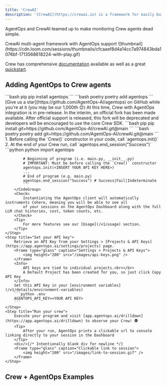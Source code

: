 ```yaml
---
title: 'CrewAI'
description: '[CrewAI](https://crewai.io) is a framework for easily building multi-agent applications.'
---
```


AgentOps and CrewAI teamed up to make monitoring Crew agents dead simple.

<Card title="Crew.ai + AgentOps" icon="ship" href="https://www.loom.com/share/cfcaaef8d4a14cc7a974843bda1076bf">
	CrewAI multi-agent framework with AgentOps support
	![thumbnail](https://cdn.loom.com/sessions/thumbnails/cfcaaef8d4a14cc7a974843bda1076bf-1713568618224-with-play.gif)
</Card>

Crew has comprehensive [documentation](https://docs.crewai.com) available as well as a great [quickstart](https://docs.crewai.com/how-to/Creating-a-Crew-and-kick-it-off/).

## Adding AgentOps to Crew agents

<Steps>
	<Step title="Install the AgentOps SDK">
		<CodeGroup>
			```bash pip 
			pip install agentops
			```
			```bash poetry
			poetry add agentops
			```
		</CodeGroup>
		<Check>
			[Give us a star](https://github.com/AgentOps-AI/agentops) on GitHub while you're at it (you may be our 1,000th 😊)
		</Check>
	</Step>
	<Step title="Install Crew from the AgentOps fork">
		<Warning>
			At this time, Crew with AgentOps integration is in pre-release. In the interim, an official fork has been
			made available. After official support is released, this fork will be deprecated and developers will
			be encouraged to use the core Crew SDK.
		</Warning>
		<CodeGroup>
			```bash pip 
			pip install git+https://github.com/AgentOps-AI/crewAI.git@main
			```
			```bash poetry
			poetry add git+https://github.com/AgentOps-AI/crewAI.git@main
			```
		</CodeGroup>
	</Step>
	<Step title="Add 3 lines of code">
		1. Before calling the `Crew()` constructor in your code, call `agentops.init()`
		2. At the end of your Crew run, call `agentops.end_session("Success")`
		<CodeGroup>
			```python python
			import agentops

			# Beginning of program (i.e. main.py, __init__.py)
			# IMPORTANT: Must be before calling the `Crew()` constructor
			agentops.init(<INSERT YOUR API KEY HERE>)
			...
			# End of program (e.g. main.py)
			agentops.end_session("Success") # Success|Fail|Indeterminate
			```
		</CodeGroup>
		<Check>
			Instantiating the AgentOps client will automatically instruments Cohere, meaning you will be able to see all
			of your sessions on the AgentOps Dashboard along with the full LLM chat histories, cost, token counts, etc.
		</Check>
		<Tip>
			For more features see our [Usage](/v1/usage) section.
		</Tip>
	</Step>
	<Step title="Set your API key">
		Retrieve an API Key from your Settings > [Projects & API Keys](https://app.agentops.ai/settings/projects) page.
		<Frame type="glass" caption="Settings > Projects & API Keys">
			<img height="200" src="/images/api-keys.png" />
		</Frame>
		<Info>
			API keys are tied to individual projects.<br></br>
			A Default Project has been created for you, so just click Copy API Key
		</Info>
		Set this API Key in your [environment variables](/v1/details/environment-variables)
		```python .env
		AGENTOPS_API_KEY=<YOUR API KEY>
		```
	</Step>
    <Step title="Run your crew">
		Execute your program and visit [app.agentops.ai/drilldown](https://app.agentops.ai/drilldown) to observe your Crew! 🕵️
		<Tip>
			After your run, AgentOps prints a clickable url to console linking directly to your session in the Dashboard
		</Tip> 
		<div/>{/* Intentionally blank div for newline */}
		<Frame type="glass" caption="Clickable link to session">
			<img height="200" src="/images/link-to-session.gif" />
		</Frame>
	</Step>
</Steps>

## Crew + AgentOps Examples

<CardGroup cols={3}>
    <Card title="Job Posting" icon="briefcase" href="https://github.com/Agentops-AI/crewAI-examples/tree/main/job-posting" />
	<Card title="Instagram Post" icon="instagram" href="https://github.com/Agentops-AI/crewAI-examples/tree/main/instagram_post" />
    <Card title="Markdown Validator" icon="markdown" href="https://github.com/Agentops-AI/crewAI-examples/tree/main/markdown_validator" />
</CardGroup>